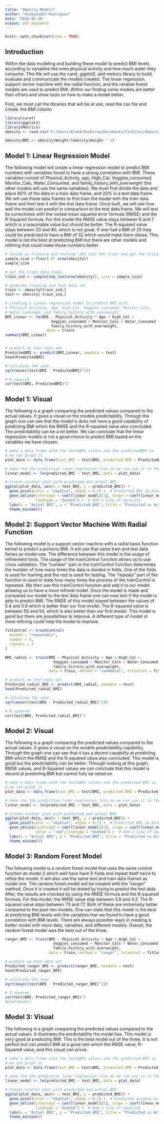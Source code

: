 ---
title: "Obesity Models"
author: "Aleksander Rodriguez"
date: "2024-04-26"
output: pdf_document
---

```{r setup, include=FALSE}
knitr::opts_chunk$set(echo = TRUE)
```

## Introduction

Within the data modeling and building these model to predict BMI levels according to 
variables like ones physical activity and how much water they consume. This file will
use the caret, ggplot2, and metrics library to build, evaluate and communicate the 
models created. The linear regression, support vector machine with the radial function, 
and the random forest models are used to predict BMI. Within our finding some models
are better than others and show tools on how to make a model better.

First, we must call the libraries that will be at use, read the csv file and create.
the BMI column
```{r}
library(caret)
library(ggplot2)
library(Metrics)
obesity <- read.csv("C:/Users/Alek4/OneDrive/Documents/CsvFiles/ObesityDataSet.csv")

obesity$BMI <- obesity$Weight/(obesity$Height ^ 2)
```

## Model 1: Linear Regression Model

The following model will create a linear regression model to predict BMI numbers with 
variables found to have a strong correlation with BMI. These variables consist of 
Physical_Activity, age, High_Cal, Veggies_consumed, Monitor_Cals, Water_Consumed, and 
family_history_with_overweight (the other models will use the same variables). We
must first divide the data and place 80% of the data in a train data frame, and 20% in
a test data frame. We will use these data frames to first train the model with the 
train data frame and then test it with the test data frame. Once built, we will see how
well the model can predict in comparison to the test data frame. We will test its 
correctness with the rooted mean squared error formula (RMSE) and the R-Squared formula.
For this model the RMSE value stays between 6 and 7 which is a reasonable value but 
should be better. The R-squared value stays between 33 and 40, which is not great. 
If one had a BMI of 25 they could be predicted to have a BMI of 32 which would make them
obese. This model is not the best at predicting BMI but there are other models and 
refining that could make those numbers better.
```{r}

# divide as training and testing: 20% test 80% train and get the training data size
sample_size <-floor(.8* nrow(obesity))
sample_size

# get the train data index
train_ind <- sample(seq_len(nrow(obesity)), size = sample_size)

# generate training and test data set
train <- obesity[train_ind,]
test <- obesity[-train_ind,]

# creating a linear regression model to predict BMI with 
# Physical_Activity, age, High_Cal, Veggies_consumed, Monitor_Cals,
# Water_Consumed, and family_history_with_overweight
BMI_Linear <- lm(BMI ~ Physical_Activity + Age + High_Cal + 
                     Veggies_consumed + Monitor_Cals + Water_Consumed + 
                     family_history_with_overweight, 
                   data = train)
summary(BMI_Linear)


# predict on test data set
PredictedBMI <- predict(BMI_Linear, newdata = test)
head(PredictedBMI)

# calculate the rmse
sqrt(mean((test$BMI - PredictedBMI)^2))

# R squared 
cor(test$BMI, PredictedBMI)^2

```
## Model 1: Visual
The following is a graph comparing the predicted values compared to the actual values.
It gives a visual on the models predictability. Through the graph one can 
see that the model is does not have a good capability of predicting BMI which the RMSE 
and the R-squared value also concluded. The predictability can be a lot better. We 
can conclude that the linear regression models is not a good choice to predict BMI
based on the variables we have chosen.  
```{r}
# make a data frame with the test$BMI values and the predictedBMI so 
# we can graph it
plot_data <- data.frame(test_BMI = test$BMI, predicted_BMI = PredictedBMI)

# make the the predictive liner regression line so we can use it in the plot
linear_model <- lm(predicted_BMI ~ test_BMI, data = plot_data)

# Create scatter plot with predicted and actual BMI
ggplot(plot_data, aes(x = test_BMI, y = predicted_BMI)) +
  geom_point(color = "skyblue", alpha = 0.7) +  # Predicted BMI in blue
  geom_abline(intercept = coef(linear_model)[1], slope = coef(linear_model)[2], color = "red",
              linetype = "dashed") +  # Add a line of equality
  labs(x = "Actual BMI", y = "Predicted BMI", title = "Predicted vs Actual BMI") +
  theme_minimal()
```


## Model 2: Support Vector Machine With Radial Function

The following model is a support vector machine with a radial basis function kernel
to predict a persons BMI. It will use that same train and test data fames as model one.
The difference between this model is the usage of refinement tools. The usage of the 
trainControl function allows us to use cross validation. The "number" part in the 
trainControl function determines the number of how many times the data is divided in folds. 
One of the folds is used for training and the rest is used for testing. The "repeats" 
part of the function is used to state how many times the process of the trainControl 
is repeated. We then use this trainControl function and add it to our model allowing
us to have a more refined model. Once the model is made and compared our model to 
the test data frame one can now test if the model is able to predict BMI. The RMSE 
of this model stayed between the values of 5.4 and 5.9 which is better than our first
model. The R-squared value is between 50 and 54, which is also better than our first 
model. This model is good but there are possibilities to improve. A different type 
of model or more refining could help the model to improve. 
```{r}
fitControl <- trainControl(
  method = "repeatedcv",
  number = 5,
  repeats = 2
)

BMI_radial <- train(BMI ~ Physical_Activity + Age + High_Cal + 
                      Veggies_consumed + Monitor_Cals + Water_Consumed + 
                      family_history_with_overweight, 
                    data = train, method = "svmRadial", trControl = fitControl)

# predict on test data set
Predicted_radial_BMI <- predict(BMI_radial, newdata = test)
head(Predicted_radial_BMI)

# calculate the rmse
sqrt(mean((test$BMI - Predicted_radial_BMI)^2))

# R squared 
cor(test$BMI, Predicted_radial_BMI)^2
```
## Model 2: Visual
The following is a graph comparing the predicted values compared to the actual values.
It gives a visual on the models predictability capability. Through the graph one can 
see that it has a decent capability at predicting BMI which the RMSE and the R-squared 
value also concluded. This model is good but the predictability can be better. Through
looking at this graph, RMSE values, and R-Squared values we can conclude that this model
is decent at predicting BMI but cannot fully be relied on. 
```{r}
# make a data frame with the test$BMI values and the predicted_BMI so 
# we can graph it
plot_data <- data.frame(test_BMI = test$BMI, predicted_BMI = Predicted_radial_BMI)

# make the the predictive liner regression line so we can use it in the plot
linear_model <- lm(predicted_BMI ~ test_BMI, data = plot_data)

# Create scatter plot with predicted and actual BMI
ggplot(plot_data, aes(x = test_BMI, y = predicted_BMI)) +
  geom_point(color = "skyblue", alpha = 0.7) +  # Predicted BMI in blue
  geom_abline(intercept = coef(linear_model)[1], slope = coef(linear_model)[2],
              color = "red",linetype = "dashed") +  # Add a line of equality
  labs(x = "Actual BMI", y = "Predicted BMI", title = "Predicted vs Actual BMI") +
  theme_minimal()
```



## Model 3: Random Forest Model

The following model is a random forest model that uses the same control function as
model 2 which well have have 5-folds and repeat itself twice to refine the model. It
will also use the same test and train data frames as model one. The random forest model 
will be created with the "ranger" method. Once it is created it will be tested by trying
to predict the test data. After, the results are checked by using the RMSE formula 
and the R-squared formula. For this model, the RMSE value stay between 3.8 and 4.2. 
The R-squared value stays between 73 and 77. Both of these are immensely better compared
to the past two models. One can state that this model is the best at predicting BMI
levels with the variables that we found to have a good correlation with BMI levels. 
There are always possible ways in creating a better model with more data, variables, 
and different models. Overall, the random forest model was the best out of the three. 
```{r}
ranger_BMI <- train(BMI ~ Physical_Activity + Age + High_Cal + 
                      Veggies_consumed + Monitor_Cals + Water_Consumed + 
                      family_history_with_overweight, 
                    data = train, method = "ranger", trControl = fitControl)

# predict on test data set
Predicted_ranger_BMI <- predict(ranger_BMI, newdata = test)
head(Predicted_ranger_BMI)

# calculate the rmse
sqrt(mean((test$BMI - Predicted_ranger_BMI)^2))

# R squared 
cor(test$BMI, Predicted_ranger_BMI)^2
#plot(model)

```
## Model 3: Visual
The following is a graph comparing the predicted values compared to the actual values.
It illustrates the predictability the model has. This model is very good at predicting 
BMI. This is the best model out of the three. It is not perfect but can predict BMI
at a good rate which the RMSE value, R-Squared value, and this visual can prove.
```{r}
# make a data frame with the test$BMI values and the predicted_BMI so 
# we can graph it
plot_data <- data.frame(test_BMI = test$BMI, predicted_BMI = Predicted_ranger_BMI)

# make the the predictive liner regression line so we can use it in the plot
linear_model <- lm(predicted_BMI ~ test_BMI, data = plot_data)

# Create scatter plot with predicted and actual BMI
ggplot(plot_data, aes(x = test_BMI, y = predicted_BMI)) +
  geom_point(color = "skyblue", alpha = 0.7) +  # Predicted weights in blue
  geom_abline(intercept = coef(linear_model)[1], slope = coef(linear_model)[2], color = "red",
              linetype = "dashed") +  # Add a line of equality
  labs(x = "Actual BMI", y = "Predicted BMI", title = "Predicted vs Actual BMI") +
  theme_minimal()
```
